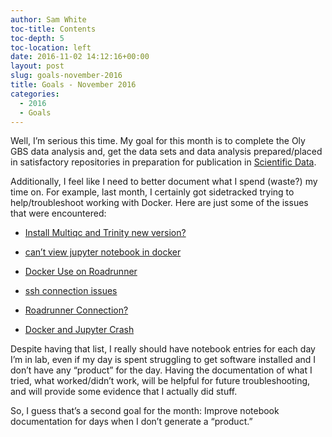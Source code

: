 ```yaml
---
author: Sam White
toc-title: Contents
toc-depth: 5
toc-location: left
date: 2016-11-02 14:12:16+00:00
layout: post
slug: goals-november-2016
title: Goals - November 2016
categories:
  - 2016
  - Goals
---
```


Well, I'm serious this time. My goal for this month is to complete the Oly GBS data analysis and, get the data sets and data analysis prepared/placed in satisfactory repositories in preparation for publication in [Scientific Data](https://www.nature.com/sdata/about).

Additionally, I feel like I need to better document what I spend (waste?) my time on. For example, last month, I certainly got sidetracked trying to help/troubleshoot working with Docker. Here are just some of the issues that were encountered:




    
  * [Install Multiqc and Trinity new version? ](https://github.com/sr320/LabDocs/issues/302)

    
  * [can't view jupyter notebook in docker ](https://github.com/sr320/LabDocs/issues/297)

    
  * [Docker Use on Roadrunner ](https://github.com/sr320/LabDocs/issues/293)

    
  * [ssh connection issues ](https://github.com/sr320/LabDocs/issues/291)

    
  * [Roadrunner Connection? ](https://github.com/sr320/LabDocs/issues/315)

    
  * [Docker and Jupyter Crash ](https://github.com/sr320/LabDocs/issues/318)



Despite having that list, I really should have notebook entries for each day I'm in lab, even if my day is spent struggling to get software installed and I don't have any "product" for the day. Having the documentation of what I tried, what worked/didn't work, will be helpful for future troubleshooting, and will provide some evidence that I actually did stuff.

So, I guess that's a second goal for the month: Improve notebook documentation for days when I don't generate a "product."
